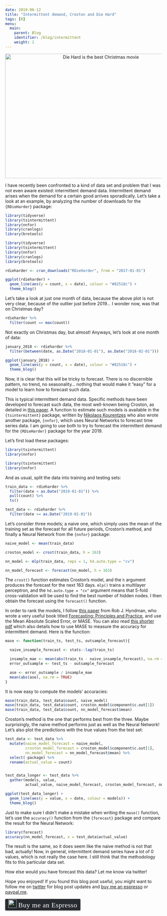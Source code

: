 ```yaml
---
date: 2019-06-12
title: "Intermittent demand, Croston and Die Hard"
tags: [R]
menu:
  main:
    parent: Blog
    identifier: /blog/intermittent
    weight: 1
---
```


<div style="text-align:center;">
  <a href="https://en.wikipedia.org/wiki/List_of_Christmas_films">
    <img src="/img/diehard.jpg" title = "Die Hard is the best Christmas movie" width="600" height="400"></a>
</div>


I have recently been confronted to a kind of data set and problem that I was not even aware existed:
intermittent demand data. Intermittent demand arises when the demand for a certain good arrives
sporadically. Let's take a look at an example, by analyzing the number of downloads for the `{RDieHarder}`
package:

```r
library(tidyverse)
library(tsintermittent)
library(nnfor)
library(cranlogs)
library(brotools)
```

```r
library(tidyverse)
library(tsintermittent)
library(nnfor)
library(cranlogs)
library(brotools)
```

```r
rdieharder <- cran_downloads("RDieHarder", from = "2017-01-01")

ggplot(rdieharder) +
  geom_line(aes(y = count, x = date), colour = "#82518c") +
  theme_blog()
```

Let's take a look at just one month of data, because the above plot is not very clear, because of
the outlier just before 2019... I wonder now, was that on Christmas day?

```r
rdieharder %>%
  filter(count == max(count))
```

Not exactly on Christmas day, but almost! Anyways, let's look at one month of data:

```r
january_2018 <- rdieharder %>%
  filter(between(date, as.Date("2018-01-01"), as.Date("2018-02-01")))

ggplot(january_2018) +
  geom_line(aes(y = count, x = date), colour = "#82518c") +
  theme_blog()
```

Now, it is clear that this will be tricky to forecast. There is no discernible pattern,
no trend, no seasonality... nothing that would make it "easy" for a model to learn how to forecast
such data.

This is typical intermittent demand data. Specific methods have been developed to forecast such
data, the most well-known being Croston, as detailed in 
[this paper](https://www.jstor.org/stable/3007885?seq=1#page_scan_tab_contents). 
A function to estimate such models is available in the `{tsintermittent}` package, written by
[Nikolaos Kourentzes](https://kourentzes.com/forecasting/2014/06/23/intermittent-demand-forecasting-package-for-r/)
who also wrote another package, `{nnfor}`, which uses Neural Networks to forecast time series data.
I am going to use both to try to forecast the intermittent demand for the `{RDieHarder}` package
for the year 2019.

Let's first load these packages:

```r
library(tsintermittent)
library(nnfor)
```

```r
library(tsintermittent)
library(nnfor)
```

And as usual, split the data into training and testing sets:

```r
train_data <- rdieharder %>%
  filter(date < as.Date("2019-01-01")) %>%
  pull(count) %>%
  ts()

test_data <- rdieharder %>%
  filter(date >= as.Date("2019-01-01"))
```

Let's consider three models; a naive one, which simply uses the mean of the training set as the 
forecast for all future periods, Croston's method, and finally a Neural Network from the `{nnfor}`
package:

```r
naive_model <- mean(train_data)

croston_model <- crost(train_data, h = 163)

nn_model <- mlp(train_data, reps = 1, hd.auto.type = "cv")

nn_model_forecast <- forecast(nn_model, h = 163)
```

The `crost()` function estimates Croston's model, and the `h` argument produces the 
forecast for the next 163 days. `mlp()` trains a multilayer perceptron, and the `hd.auto.type = "cv"`
argument means that 5-fold cross-validation will be used to find the best number of hidden nodes. I
then obtain the forecast using the `forecast()` function.

In order to rank the models, I follow [this paper](https://www.sciencedirect.com/science/article/pii/S0169207006000239)
from Rob J. Hyndman, who wrote a very useful book titled [Forecasting: Principles and Practice](https://otexts.com/fpp2/),
and use the Mean Absolute Scaled Error, or MASE. You can also read [this shorter pdf](https://robjhyndman.com/papers/foresight.pdf)
which also details how to use MASE to measure the accuracy for intermittent demand. Here is the
function:

```r
mase <- function(train_ts, test_ts, outsample_forecast){

  naive_insample_forecast <- stats::lag(train_ts)

  insample_mae <- mean(abs(train_ts - naive_insample_forecast), na.rm = TRUE)
  error_outsample <- test_ts - outsample_forecast

  ase <- error_outsample / insample_mae
  mean(abs(ase), na.rm = TRUE)
}
```

It is now easy to compute the models' accuracies:

```r
mase(train_data, test_data$count, naive_model)
mase(train_data, test_data$count, croston_model$component$c.out[1])
mase(train_data, test_data$count, nn_model_forecast$mean)
```

Croston's method is the one that performs best from the three. Maybe surprisingly, the naive method
performs just as well as the Neural Network! Let's also plot the predictions
with the true values from the test set:

```r
test_data <- test_data %>%
  mutate(naive_model_forecast = naive_model,
         croston_model_forecast = croston_model$component$c.out[1],
         nn_model_forecast = nn_model_forecast$mean) %>%
  select(-package) %>%
  rename(actual_value = count)


test_data_longer <- test_data %>%
  gather(models, value,
         actual_value, naive_model_forecast, croston_model_forecast, nn_model_forecast)
```

```r
ggplot(test_data_longer) +
  geom_line(aes(y = value, x = date, colour = models)) +
  theme_blog()
```

Just to make sure I didn't make a mistake when writing the `mase()` function, let's use the 
`accuracy()` function from the `{forecast}` package and compare the result for the Neural Network:

```r
library(forecast)
accuracy(nn_model_forecast, x = test_data$actual_value)
```

The result is the same, so it does seem like the naive method is not that bad, actually! Now, in
general, intermittent demand series have a lot of 0 values, which is not really the case here. I 
still think that the methodology fits to this particular data set.

How else would you have forecast this data? Let me know via twitter!


Hope you enjoyed! If you found this blog post useful, you might want to follow 
me on [twitter](https://www.twitter.com/brodriguesco) for blog post updates and 
[buy me an espresso](https://www.buymeacoffee.com/brodriguesco) or [paypal.me](https://www.paypal.me/brodriguesco).

<style>.bmc-button img{width: 27px !important;margin-bottom: 1px !important;box-shadow: none !important;border: none !important;vertical-align: middle !important;}.bmc-button{line-height: 36px !important;height:37px !important;text-decoration: none !important;display:inline-flex !important;color:#ffffff !important;background-color:#272b30 !important;border-radius: 3px !important;border: 1px solid transparent !important;padding: 1px 9px !important;font-size: 22px !important;letter-spacing:0.6px !important;box-shadow: 0px 1px 2px rgba(190, 190, 190, 0.5) !important;-webkit-box-shadow: 0px 1px 2px 2px rgba(190, 190, 190, 0.5) !important;margin: 0 auto !important;font-family:'Cookie', cursive !important;-webkit-box-sizing: border-box !important;box-sizing: border-box !important;-o-transition: 0.3s all linear !important;-webkit-transition: 0.3s all linear !important;-moz-transition: 0.3s all linear !important;-ms-transition: 0.3s all linear !important;transition: 0.3s all linear !important;}.bmc-button:hover, .bmc-button:active, .bmc-button:focus {-webkit-box-shadow: 0px 1px 2px 2px rgba(190, 190, 190, 0.5) !important;text-decoration: none !important;box-shadow: 0px 1px 2px 2px rgba(190, 190, 190, 0.5) !important;opacity: 0.85 !important;color:#82518c !important;}</style><link href="https://fonts.googleapis.com/css?family=Cookie" rel="stylesheet"><a class="bmc-button" target="_blank" href="https://www.buymeacoffee.com/brodriguesco"><img src="https://www.buymeacoffee.com/assets/img/BMC-btn-logo.svg" alt="Buy me an Espresso"><span style="margin-left:5px">Buy me an Espresso</span></a>
